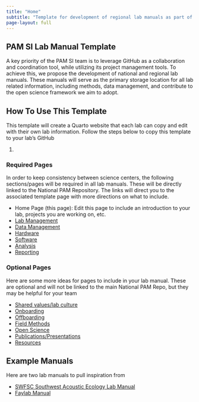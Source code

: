 ```yaml
---
title: "Home"
subtitle: "Template for development of regional lab manuals as part of the Passive Acoustic Monitoring Strategic Initiative"
page-layout: full
---
```


## PAM SI Lab Manual Template

A key priority of the PAM SI team is to leverage GitHub as a collaboration and coordination tool, while utilizing its project management tools. To achieve this, we propose the development of national and regional lab manuals. These manuals will serve as the primary storage location for all lab related information, including methods, data management, and contribute to the open science framework we aim to adopt.

## How To Use This Template

This template will create a Quarto website that each lab can copy and edit with their own lab information. Follow the steps below to copy this template to your lab's GitHub

1.  

### Required Pages

In order to keep consistency between science centers, the following sections/pages will be required in all lab manuals. These will be directly linked to the National PAM Repository. The links will direct you to the associated template page with more directions on what to include.

-   Home Page (this page): Edit this page to include an introduction to your lab, projects you are working on, etc.
-   [Lab Management](https://nmfs-ost.github.io/PAM_template_lab_manual/content/LabManagement.html)
-   [Data Management](https://nmfs-ost.github.io/PAM_template_lab_manual/content/DataManagement.html)
-   [Hardware](https://nmfs-ost.github.io/PAM_template_lab_manual/content/Hardware.html)
-   [Software](https://nmfs-ost.github.io/PAM_template_lab_manual/content/Software.html)
-   [Analysis](https://nmfs-ost.github.io/PAM_template_lab_manual/content/AnalysisMethods.html)
-   [Reporting](https://nmfs-ost.github.io/PAM_template_lab_manual/content/Reporting.html)

### Optional Pages

Here are some more ideas for pages to include in your lab manual. These are optional and will not be linked to the main National PAM Repo, but they may be helpful for your team

-   [Shared values/lab culture](https://nmfs-ost.github.io/PAM_template_lab_manual/content/SharedValues.html)
-   [Onboarding](https://nmfs-ost.github.io/PAM_template_lab_manual/content/Onboarding.html)
-   [Offboarding](https://nmfs-ost.github.io/PAM_template_lab_manual/content/Offboarding.html)
-   [Field Methods](https://nmfs-ost.github.io/PAM_template_lab_manual/content/FieldMethods.html)
-   [Open Science](https://nmfs-ost.github.io/PAM_template_lab_manual/content/OpenScience.html)
-   [Publications/Presentations](https://nmfs-ost.github.io/PAM_template_lab_manual/content/PublicationsPresentations.html)
-   [Resources](https://nmfs-ost.github.io/PAM_template_lab_manual/content/Resources.html)

## Example Manuals

Here are two lab manuals to pull inspiration from

-   [SWFSC Southwest Acoustic Ecology Lab Manual](https://sael-swfsc.github.io/SAEL-lab-manual/content/media.html)
-   [Faylab Manual](https://thefaylab.github.io/lab-manual/)
